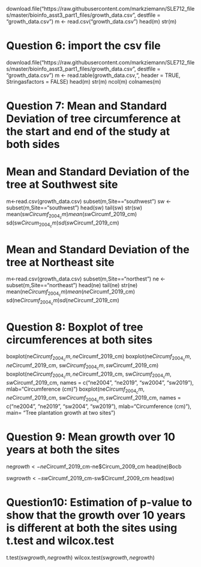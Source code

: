 download.file("https://raw.githubusercontent.com/markziemann/SLE712_files/master/bioinfo_asst3_part1_files/growth_data.csv", destfile = "growth_data.csv")
m <- read.csv("growth_data.csv")
head(m)
str(m)


# Question 6: import the csv file
download.file("https://raw.githubusercontent.com/markziemann/SLE712_files/master/bioinfo_asst3_part1_files/growth_data.csv", destfile = "growth_data.csv")
m <- read.table(growth_data.csv,", header = TRUE, Stringasfactors = FALSE)
head(m)
str(m)
ncol(m)
colnames(m)


# Question 7: Mean and Standard Deviation of tree circumference at the start and end of the study at both sides
# Mean and Standard Deviation of the tree at Southwest site
m<-read.csv(growth_data.csv)
subset(m,Site=="southwest")
sw <- subset(m,Site=="southwest")
head(sw)
tail(sw)
str(sw)
mean(sw$Circumf_2004_cm)
mean(sw$Circumf_2019_cm)
sd(sw$Circum_2004_cm)
sd(sw$Circumf_2019_cm)

# Mean and Standard Deviation of the tree at Northeast site
m<-read.csv(growth_data.csv)
subset(m,Site=="northest")
ne <- subset(m,Site=="northeast")
head(ne)
tail(ne)
str(ne)
mean(ne$Circumf_2004_cm)
mean(ne$Circumf_2019_cm)
sd(ne$Circumf_2004_cm)
sd(ne$Circumf_2019_cm)

# Question 8: Boxplot of tree circumferences at both sites
boxplot(ne$Circumf_2004_cm, ne$Circumf_2019_cm)
boxplot(ne$Circumf_2004_cm, ne$Circumf_2019_cm, sw$Circumf_2004_cm, sw$Circumf_2019_cm)
boxplot(ne$Circumf_2004_cm, ne$Circumf_2019_cm, sw$Circumf_2004_cm, sw$Circumf_2019_cm, names = c("ne2004", "ne2019", "sw2004", "sw2019"),  mlab="Circumference (cm)")
boxplot(ne$Circumf_2004_cm, ne$Circumf_2019_cm, sw$Circumf_2004_cm, sw$Circumf_2019_cm, names = c("ne2004", "ne2019", "sw2004", "sw2019"), mlab="Circumference (cm)"), main= "Tree plantation growth at two sites")


# Question 9: Mean growth over 10 years at both the sites
ne$growth <-ne$Circumf_2019_cm-ne$Circum_2009_cm
head(ne)Bocb

sw$growth <-sw$Circumf_2019_cm-sw$Circumf_2009_cm
head(sw)


# Question10: Estimation of p-value to show that the growth over 10 years is different at both the sites using t.test and wilcox.test
t.test(sw$growth,ne$growth)
wilcox.test(sw$growth,ne$growth)


